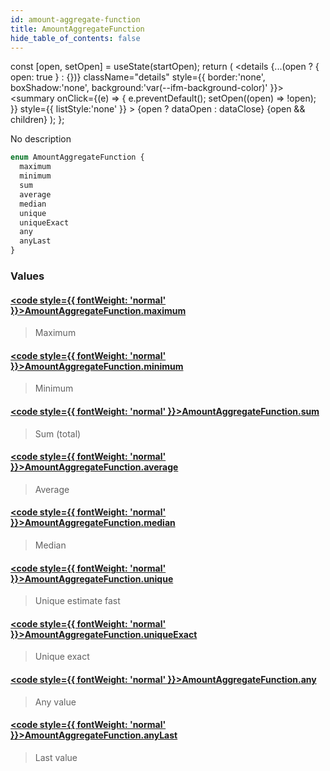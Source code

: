 ```yaml
---
id: amount-aggregate-function
title: AmountAggregateFunction
hide_table_of_contents: false
---
```







  const [open, setOpen] = useState(startOpen);
  return (
    <details {...(open ? { open: true } : {})} className="details" style={{ border:'none', boxShadow:'none', background:'var(--ifm-background-color)' }}>
      <summary
        onClick={(e) => {
          e.preventDefault();
          setOpen((open) => !open);
        }}
        style={{ listStyle:'none' }}
      >
      {open ? dataOpen : dataClose}
      </summary>
      {open && children}
    </details>
  );
};








No description


```graphql
enum AmountAggregateFunction {
  maximum
  minimum
  sum
  average
  median
  unique
  uniqueExact
  any
  anyLast
}
```




### Values

#### [<code style={{ fontWeight: 'normal' }}>AmountAggregateFunction.<b>maximum</b></code>](#)  
> 
> 
> Maximum
> 

#### [<code style={{ fontWeight: 'normal' }}>AmountAggregateFunction.<b>minimum</b></code>](#)  
> 
> 
> Minimum
> 

#### [<code style={{ fontWeight: 'normal' }}>AmountAggregateFunction.<b>sum</b></code>](#)  
> 
> 
> Sum (total)
> 

#### [<code style={{ fontWeight: 'normal' }}>AmountAggregateFunction.<b>average</b></code>](#)  
> 
> 
> Average
> 

#### [<code style={{ fontWeight: 'normal' }}>AmountAggregateFunction.<b>median</b></code>](#)  
> 
> 
> Median
> 

#### [<code style={{ fontWeight: 'normal' }}>AmountAggregateFunction.<b>unique</b></code>](#)  
> 
> 
> Unique estimate fast
> 

#### [<code style={{ fontWeight: 'normal' }}>AmountAggregateFunction.<b>uniqueExact</b></code>](#)  
> 
> 
> Unique exact
> 

#### [<code style={{ fontWeight: 'normal' }}>AmountAggregateFunction.<b>any</b></code>](#)  
> 
> 
> Any value
> 

#### [<code style={{ fontWeight: 'normal' }}>AmountAggregateFunction.<b>anyLast</b></code>](#)  
> 
> 
> Last value
> 



